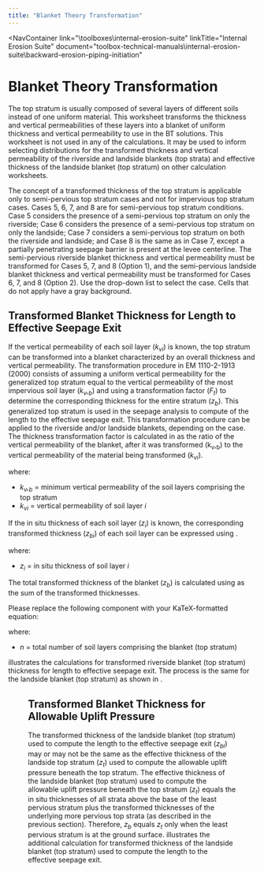 ```yaml
---
title: "Blanket Theory Transformation"
---
```



<NavContainer 
  link="\toolboxes\internal-erosion-suite"
  linkTitle="Internal Erosion Suite"
  document="toolbox-technical-manuals\internal-erosion-suite\backward-erosion-piping-initiation"
></NavContainer>

# Blanket Theory Transformation

The top stratum is usually composed of several layers of different soils instead of one uniform material. This worksheet transforms the thickness and
vertical permeabilities of these layers into a blanket of uniform thickness and vertical permeability to use in the BT solutions. This worksheet is
not used in any of the calculations. It may be used to inform selecting distributions for the transformed thickness and vertical permeability of the
riverside and landside blankets (top strata) and effective thickness of the landside blanket (top stratum) on other calculation worksheets.

The concept of a transformed thickness of the top stratum is applicable only to semi-pervious top stratum cases and not for impervious top stratum
cases. Cases 5, 6, 7, and 8 are for semi-pervious top stratum conditions. Case 5 considers the presence of a semi-pervious top stratum on only the
riverside; Case 6 considers the presence of a semi-pervious top stratum on only the landside; Case 7 considers a semi-pervious top stratum on both the
 riverside and landside; and Case 8 is the same as in Case 7, except a partially penetrating seepage barrier is present at the levee centerline. The
semi-pervious riverside blanket thickness and vertical permeability must be transformed for Cases 5, 7, and 8 (Option 1), and the semi-pervious
landside blanket thickness and vertical permeability must be transformed for Cases 6, 7, and 8 (Option 2). Use the drop-down list to select the case.
Cells that do not apply have a gray background.

## Transformed Blanket Thickness for Length to Effective Seepage Exit

If the vertical permeability of each soil layer (<em>k<sub>vi</sub></em>) is known, the top stratum can be transformed into a blanket characterized by
 an overall thickness and vertical permeability. The transformation procedure in EM 1110-2-1913 (2000) consists of assuming a uniform vertical
permeability for the generalized top stratum equal to the vertical permeability of the most impervious soil layer
(<em>k<sub>v</sub>,<sub>b</sub></em>) and using a transformation factor (<em>F<sub>t</sub></em>) to determine the corresponding thickness for the
entire stratum (<em>z<sub>b</sub></em>). This generalized top stratum is used in the seepage analysis to compute of the length to the effective
seepage exit. This transformation procedure can be applied to the riverside and/or landside blankets, depending on the case. The thickness
transformation factor is calculated in <EquationReference equationKey="equation-1" /> as the ratio of the vertical permeability of the blanket, after
 it was transformed (k<sub>v</sub>,<sub>b</sub>) to the vertical permeability of the material being transformed (<em>k<sub>vi</sub></em>).

<Equation
  equationKey="equation-1"
  equation="F_{ti} = \frac{k_{v,b}}{k_{vi}}"
/>

where:

- <em>k<sub>v</sub>,<sub>b</sub></em> = minimum vertical permeability of the soil layers comprising the top stratum
- <em>k<sub>vi</sub></em> = vertical permeability of soil layer <em>i</em>

If the in situ thickness of each soil layer (<em>z<sub>i</sub></em>) is known, the corresponding transformed thickness (<em>z<sub>bi</sub></em>) of
each soil layer can be expressed using <EquationReference equationKey="equation-2" />.

<Equation
  equationKey="equation-2"
  equation="z_{bi} = z_{i}F_{ti}"
/>

where:

- <em>z<sub>i</sub></em> = in situ thickness of soil layer <em>i</em>

The total transformed thickness of the blanket (<em>z<sub>b</sub></em>) is calculated using <EquationReference equationKey="equation-3" /> as the sum
 of the transformed thicknesses.

Please replace the following component with your KaTeX-formatted equation:
<Equation
  equationKey="equation-3"
  equation="z_{b} = \sum_{i=1}^{n} z_{bi}"
/>

where:

- <em>n</em> = total number of soil layers comprising the blanket (top stratum)

<FigReference figKey="figure-10" /> illustrates the calculations for transformed riverside blanket (top stratum) thickness for length to effective
seepage exit. The process is the same for the landside blanket (top stratum) as shown in <FigReference figKey="figure-11" />.

<Figure
  figKey="figure-10"
  src="figures\toolbox-technical-manuals\internal-erosion-suite\backward-erosion-piping-initiation\v1.0/figures/figure10.png"
  alt="Riverside blanket thickness and vertical permeability transformation for Cases 5, 7, and 8."
  caption="Riverside blanket thickness and vertical permeability transformation for Cases 5, 7, and 8."
/>

## Transformed Blanket Thickness for Allowable Uplift Pressure

The transformed thickness of the landside blanket (top stratum) used to compute the length to the effective seepage exit (<em>z<sub>bl</sub></em>) may
 or may not be the same as the effective thickness of the landside top stratum (<em>z<sub>t</sub></em>) used to compute the allowable uplift pressure
beneath the top stratum. The effective thickness of the landside blanket (top stratum) used to compute the allowable uplift pressure beneath the top
stratum (<em>z<sub>t</sub></em>) equals the in situ thicknesses of all strata above the base of the least pervious stratum plus the transformed
thicknesses of the underlying more pervious top strata (as described in the previous section). Therefore, <em>z<sub>b</sub></em> equals
<em>z<sub>t</sub></em> only when the least pervious stratum is at the ground surface. <FigReference figKey="figure-11" /> illustrates the additional
calculation for transformed thickness of the landside blanket (top stratum) used to compute the length to the effective seepage exit.

<Figure
  figKey="figure-11"
  src="figures\toolbox-technical-manuals\internal-erosion-suite\backward-erosion-piping-initiation\v1.0/figures/figure11.png"
  alt="Landslide blanket thickness and vertical permeability transformation for Cases 6, 7, and 8."
  caption="Landslide blanket thickness and vertical permeability transformation for Cases 6, 7, and 8."
/>

<CitationFootnote />